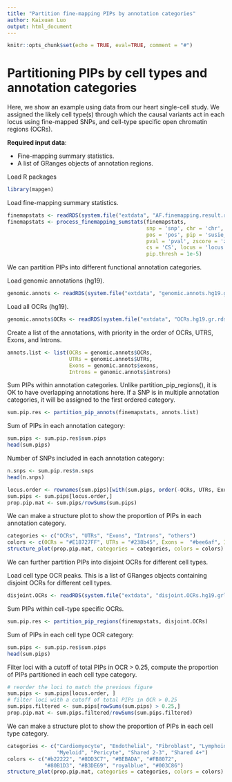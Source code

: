 ```yaml
---
title: "Partition fine-mapping PIPs by annotation categories"
author: Kaixuan Luo
output: html_document
---
```


```r
knitr::opts_chunk$set(echo = TRUE, eval=TRUE, comment = "#")
```

Partitioning PIPs by cell types and annotation categories
============================================================

Here, we show an example using data from our heart single-cell study.
We assigned the likely cell type(s) through 
which the causal variants act in each locus using fine-mapped SNPs,
and cell-type specific open chromatin regions (OCRs).

**Required input data**:

* Fine-mapping summary statistics.
* A list of GRanges objects of annotation regions. 

Load R packages
```r
library(mapgen)
```

Load fine-mapping summary statistics.
```r
finemapstats <- readRDS(system.file("extdata", "AF.finemapping.result.rds", package = "mapgen"))
finemapstats <- process_finemapping_sumstats(finemapstats, 
                                             snp = 'snp', chr = 'chr', 
                                             pos = 'pos', pip = 'susie_pip', 
                                             pval = 'pval', zscore = 'zscore', 
                                             cs = 'CS', locus = 'locus',  
                                             pip.thresh = 1e-5)
```

We can partition PIPs into different functional annotation categories.

Load genomic annotations (hg19). 
```r
genomic.annots <- readRDS(system.file("extdata", "genomic.annots.hg19.gr.rds", package = "mapgen"))
```

Load all OCRs (hg19).
```r
genomic.annots$OCRs <- readRDS(system.file("extdata", "OCRs.hg19.gr.rds", package = "mapgen"))
```

Create a list of the annotations, with priority in the order of OCRs, UTRS, Exons, and Introns.
```r
annots.list <- list(OCRs = genomic.annots$OCRs,
                    UTRs = genomic.annots$UTRs,
                    Exons = genomic.annots$exons,
                    Introns = genomic.annots$introns)
```

Sum PIPs within annotation categories. 
Unlike partition_pip_regions(), it is OK to have overlapping annotations here. 
If a SNP is in multiple annotation categories, it will be assigned to the first ordered category.
```r
sum.pip.res <- partition_pip_annots(finemapstats, annots.list)
```

Sum of PIPs in each annotation category:
```r
sum.pips <- sum.pip.res$sum.pips
head(sum.pips)
```

Number of SNPs included in each annotation category:
```r
n.snps <- sum.pip.res$n.snps
head(n.snps)
```

```r
locus.order <- rownames(sum.pips)[with(sum.pips, order(-OCRs, UTRs, Exons, Introns, others))]
sum.pips <- sum.pips[locus.order,]
prop.pip.mat <- sum.pips/rowSums(sum.pips)
```

We can make a structure plot to show the proportion of PIPs in each annotation category.
```r
categories <- c("OCRs", "UTRs", "Exons", "Introns", "others")
colors <- c(OCRs = "#E18727FF", UTRs = "#238b45", Exons =  "#bee6af", Introns = "#B09C85FF", others = "#aaaaaa")
structure_plot(prop.pip.mat, categories = categories, colors = colors)
```

We can further partition PIPs into disjoint OCRs for different cell types.

Load cell type OCR peaks. 
This is a list of GRanges objects containing disjoint OCRs for different cell types. 
```r
disjoint.OCRs <- readRDS(system.file("extdata", "disjoint.OCRs.hg19.grlist.rds", package = "mapgen"))
```

Sum PIPs within cell-type specific OCRs.
```r
sum.pip.res <- partition_pip_regions(finemapstats, disjoint.OCRs)
```

Sum of PIPs in each cell type OCR category:
```r
sum.pips <- sum.pip.res$sum.pips
head(sum.pips)
```

Filter loci with a cutoff of total PIPs in OCR > 0.25, 
compute the proportion of PIPs partitioned in each cell type category.
```r
# reorder the loci to match the previous figure
sum.pips <- sum.pips[locus.order, ]
# filter loci with a cutoff of total PIPs in OCR > 0.25
sum.pips.filtered <- sum.pips[rowSums(sum.pips) > 0.25,]
prop.pip.mat <- sum.pips.filtered/rowSums(sum.pips.filtered)
```

We can make a structure plot to show the proportion of PIPs in each cell type category.
```r
categories <- c("Cardiomyocyte", "Endothelial", "Fibroblast", "Lymphoid", 
                "Myeloid", "Pericyte", "Shared 2-3", "Shared 4+")
colors <- c("#b22222", "#8DD3C7", "#BEBADA", "#FB8072", 
            "#80B1D3", "#B3DE69", "royalblue", "#003C86")
structure_plot(prop.pip.mat, categories = categories, colors = colors)
```
